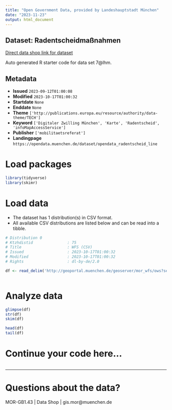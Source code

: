 ```yaml
---
title: "Open Government Data, provided by Landeshauptstadt München"
date: "2023-11-23"
output: html_document
---
```


## Dataset: Radentscheidmaßnahmen

[Direct data shop link for dataset](https://opendata.muenchen.de/dataset/opendata_radentscheid_line)

Auto generated R starter code for data set 7@lhm.

## Metadata

- **Issued** `2023-09-12T01:00:08`
- **Modified** `2023-10-17T01:00:32`
- **Startdate** `None`
- **Enddate** `None`
- **Theme** `['http://publications.europa.eu/resource/authority/data-theme/TECH']`
- **Keyword** `['Digitaler Zwilling München', 'Karte', 'Radentscheid', 'infoMapAccessService']`
- **Publisher** `['mobilitaetsreferat']`
- **Landingpage** `https://opendata.muenchen.de/dataset/opendata_radentscheid_line`


# Load packages

```r

library(tidyverse)
library(skimr)

```

# Load data

-   The dataset has 1 distribution(s) in CSV format.
-   All available CSV distributions are listed below and can be read into a tibble.

```r

# Distribution 0
# Ktzhdistid               : 75
# Title                    : WFS (CSV)
# Issued                   : 2023-10-17T01:00:32
# Modified                 : 2023-10-17T01:00:32
# Rights                   : dl-by-de/2.0

df <- read_delim('http://geoportal.muenchen.de/geoserver/mor_wfs/ows?service=WFS&amp;version=1.1.0&amp;request=GetFeature&amp;typeName=mor_wfs:opendata_radentscheid_line&amp;outputFormat=csv')



```

# Analyze data

```r

glimpse(df)
str(df)
skim(df)

head(df)
tail(df)

```

# Continue your code here...

```r

```

------------------------------------------------------------------------

# Questions about the data?

MOR-GB1.43 | Data Shop | gis.mor@muenchen.de
